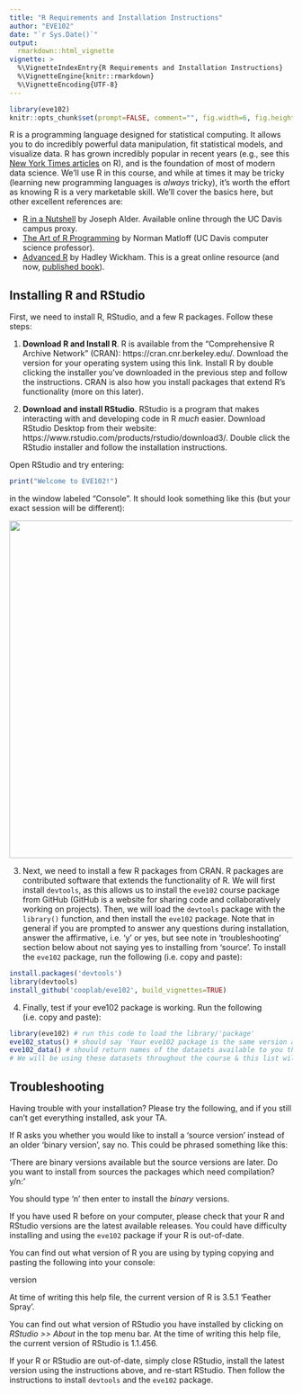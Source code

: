 ```yaml
---
title: "R Requirements and Installation Instructions"
author: "EVE102"
date: "`r Sys.Date()`"
output: 
  rmarkdown::html_vignette
vignette: >
  %\VignetteIndexEntry{R Requirements and Installation Instructions}
  %\VignetteEngine{knitr::rmarkdown}
  %\VignetteEncoding{UTF-8}
---
```


```r
library(eve102)
knitr::opts_chunk$set(prompt=FALSE, comment="", fig.width=6, fig.height=6)
```

R is a programming language designed for statistical computing. It allows you
to do incredibly powerful data manipulation, fit statistical models, and
visualize data. R has grown incredibly popular in recent years (e.g., see this
[New York Times
articles](http://www.nytimes.com/2009/01/07/technology/business-computing/07program.html?pagewanted=all&_r=0)
on R), and is the foundation of most of modern data science. We'll use R in
this course, and while at times it may be tricky (learning new programming
languages is *always* tricky), it's worth the effort as knowing R is a very
marketable skill. We'll cover the basics here, but other excellent references
are:

 - [R in a Nutshell](http://proquest.safaribooksonline.com/book/programming/r/9781449358204) by Joseph Alder. Available online through the UC Davis campus proxy.
 - [The Art of R Programming](http://heather.cs.ucdavis.edu/~matloff/132/NSPpart.pdf) by Norman Matloff (UC Davis computer science professor). 
 - [Advanced R](http://adv-r.had.co.nz) by Hadley Wickham. This is a great online resource (and now, [published book](https://www.amazon.com/dp/1466586966/ref=cm_sw_su_dp?tag=devtools-20)).

## Installing R and RStudio

First, we need to install R, RStudio, and a few R packages. Follow these steps:

1. **Download R and Install R**. R is available from the "Comprehensive R
Archive Network" (CRAN): https://cran.cnr.berkeley.edu/. Download the version
for your operating system using this link. Install R by double clicking the
installer you've downloaded in the previous step and follow the instructions.
CRAN is also how you install packages that extend R's functionality (more on
this later).

2. **Download and install RStudio**. RStudio is a program that makes
interacting with and developing code in R *much* easier. Download RStudio
Desktop from their website:
https://www.rstudio.com/products/rstudio/download3/. Double click the RStudio
installer and follow the installation instructions.

Open RStudio and try entering:

```R
print("Welcome to EVE102!")
```

in the window labeled "Console". It should look something like this (but your
exact session will be different):

<img src="images/rstudio.png" style="width: 600px;"/>

3. Next, we need to install a few R packages from CRAN. R packages are
   contributed software that extends the functionality of R. We will first
   install `devtools`, as this allows us to install the `eve102` course package
   from GitHub (GitHub is a website for sharing code and collaboratively
   working on projects). Then, we will load the `devtools` package with the
   `library()` function, and then install the `eve102` package. Note that in general if
   you are prompted to answer any questions during installation, answer the
   affirmative, i.e. 'y' or yes, but see note in 'troubleshooting' section below about not saying yes to installing from 'source'. To install the `eve102` package, run the following (i.e. copy and paste):

```R
install.packages('devtools')
library(devtools)
install_github('cooplab/eve102', build_vignettes=TRUE)
```

4. Finally, test if your eve102 package is working. Run the following (i.e. copy and paste):
```R
library(eve102) # run this code to load the library/'package'
eve102_status() # should say 'Your eve102 package is the same version as on GitHub'
eve102_data() # should return names of the datasets available to you through the eve102 package
# We will be using these datasets throughout the course & this list will get updated.
```

## Troubleshooting ## 
Having trouble with your installation? Please try the following, and if you still can't get everything installed, ask your TA.

If R asks you whether you would like to install a 'source version' instead of an older 'binary version', say no. This could be phrased something like this:

'There are binary versions available but the source versions
  are later. Do you want to install from sources the packages which need compilation? y/n:'

You should type 'n' then enter to install the *binary* versions.

If you have used R before on your computer, please check that your R and RStudio versions are the latest available releases. You could have difficulty installing and using the `eve102` package if your R is out-of-date.

You can find out what version of R you are using by typing copying and pasting the following into your console:

version

At time of writing this help file, the current version of R is 3.5.1 'Feather Spray'.

You can find out what version of RStudio you have installed by clicking on *RStudio >> About* in the top menu bar. At the time of writing this help file, the current version of RStudio is 1.1.456.

If your R or RStudio are out-of-date, simply close RStudio, install the latest version using the instructions above, and re-start RStudio. Then follow the instructions to install `devtools` and the `eve102` package.

